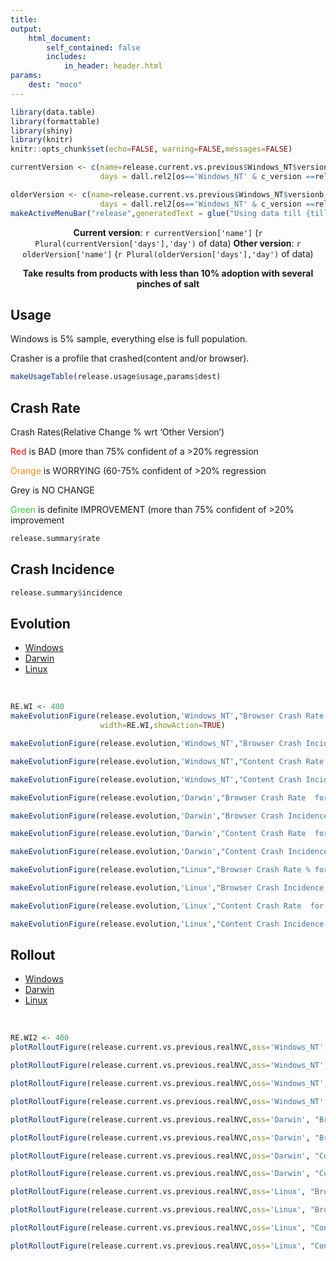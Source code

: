 ```yaml
---
title: 
output:  
    html_document:
        self_contained: false
        includes:
            in_header: header.html
params:
    dest: "moco"
---
```



```r
library(data.table)
library(formattable)
library(shiny)
library(knitr)
knitr::opts_chunk$set(echo=FALSE, warning=FALSE,messages=FALSE)
```



<style type="text/css">

.main-container {
  max-width:100%;
  margin:0;
  padding:0;
}
a.nohover  {
  pointer-events: none;
  }
</style>

```r
currentVersion <- c(name=release.current.vs.previous$Windows_NT$versiona,
                    days = dall.rel2[os=='Windows_NT' & c_version ==release.current.vs.previous$Windows_NT$versiona, .N])

olderVersion <- c(name=release.current.vs.previous$Windows_NT$versionb,
                    days = dall.rel2[os=='Windows_NT' & c_version ==release.current.vs.previous$Windows_NT$versionb, .N])
makeActiveMenuBar("release",generatedText = glue("Using data till {till}",till=dall.rel2[,max(date)]))
```



<div class = "row" style='text-align:center;'>
<div class = "col-md-6 col-md-offset-3">
<b>Current version</b>: `r currentVersion['name']` (`r Plural(currentVersion['days'],'day')`  of data) <b>Other version</b>: `r olderVersion['name']` (`r Plural(olderVersion['days'],'day')` of data)
</div>
</div>


<div class = "row" style='text-align:center;'>
<div class = "col-md-6 col-md-offset-3">
<b> Take results from products with less than 10% adoption with several pinches
of salt</b>
</div>
</div>



<div class = "row">

<div class = "col-md-2 col-md-offset-3">
<h2>Usage</h2>
<p class='notes'> Windows is 5% sample, everything else is full population.</p>
<p class='notes'> Crasher is a profile that crashed(content and/or browser).</p>
</div>
<div class = "col-md-4">
```r
makeUsageTable(release.usage$usage,params$dest)

```
</div>

</div>



<div class = "row">
<div class = "col-md-2 col-md-offset-3">
<h2>Crash Rate</h2>
<div class='notes'>
<p>Crash Rates(Relative Change % wrt 'Other Version')<p>
<p> <font color='red'>Red</font> is BAD (more than 75% confident of a >20% regression </p>
<p> <font color='darkorange'>Orange</font> is WORRYING (60-75% confident of >20% regression </p>
<p> Grey is NO CHANGE</p>
<p> <font color='limegreen'>Green</font> is definite IMPROVEMENT (more than 75% confident of >20%    improvement</p>
</div> 
</div>
<div class = "col-md-4">
```r
release.summary$rate
```
</div>
</div>

<div class = "row">
<div class = "col-md-2 col-md-offset-3">
<h2>Crash Incidence</h2>
</div>
<div class = "col-md-4">
```r
release.summary$incidence
```
</div>
</div>


<div class = "row">
<div class = "col-md-6 col-md-offset-3">
<h2> Evolution</h2>
<ul class="nav nav-tabs">
 <li class="active"><a href="#release_win_evo" data-toggle="tab" >Windows</a></li>
 <li><a href="#release_darwin_evo" data-toggle="tab">Darwin</a></li>
 <li><a href="#release_linux_evo" data-toggle="tab" >Linux</a></li>  
</ul>
</div>
</div>

<div class = "row">
<div class = "col-md-8 col-md-offset-2">
<br/>
<div class="tab-content">

<div id="release_win_evo" class="tab-pane fade in active">
<div class = "col-md-6">
```r
RE.WI <- 400
makeEvolutionFigure(release.evolution,'Windows_NT',"Browser Crash Rate  for Release, Windows_NT","rate",whi="cmr",height=200,
                    width=RE.WI,showAction=TRUE)
```


</div>
<div class = "col-md-6">
```r
makeEvolutionFigure(release.evolution,'Windows_NT',"Browser Crash Incidence % for Release, Windows_NT","incidence",whi="cmi",width=RE.WI,height=200)
```
</div>
<div class = "col-md-6">
```r
makeEvolutionFigure(release.evolution,'Windows_NT',"Content Crash Rate  for Release, Windows_NT","rate",whi="ccr",width=RE.WI,height=200)
```
</div>
<div class = "col-md-6">
```r
makeEvolutionFigure(release.evolution,'Windows_NT',"Content Crash Incidence % for Release, Windows_NT","incidence",width=RE.WI,whi="cci",height=200)
```
</div>
</div>


<div id="release_darwin_evo" class="tab-pane fade in ">
<div class = "col-md-6">
```r
makeEvolutionFigure(release.evolution,'Darwin',"Browser Crash Rate  for Release, Darwin","rate",whi="cmr",width=RE.WI,height=200)
```
</div>
<div class = "col-md-6">
```r
makeEvolutionFigure(release.evolution,'Darwin',"Browser Crash Incidence % for Release, Darwin","incidence",whi="cmi",width=RE.WI,height=200)
```
</div>
<div class = "col-md-6">
```r
makeEvolutionFigure(release.evolution,'Darwin',"Content Crash Rate  for Release, Darwin","rate",whi="ccr",width=RE.WI,height=200)
```
</div>
<div class = "col-md-6">
```r
makeEvolutionFigure(release.evolution,'Darwin',"Content Crash Incidence % for Release, Darwin","incidence",width=RE.WI,whi="cci",height=200)
```
</div>
</div>


<div id="release_linux_evo" class="tab-pane fade in ">
<div class = "col-md-6">
```r
makeEvolutionFigure(release.evolution,"Linux","Browser Crash Rate % for Release, Linux","rate",whi="cmr",width=RE.WI,height=200)
```
</div>
<div class = "col-md-6">
```r
makeEvolutionFigure(release.evolution,'Linux',"Browser Crash Incidence % for Release, Linux","incidence",whi="cmi",width=RE.WI,height=200)
```
</div>
<div class = "col-md-6">
```r
makeEvolutionFigure(release.evolution,'Linux',"Content Crash Rate  for Release, Linux","rate",whi="ccr",width=RE.WI,height=200)
```
</div>
<div class = "col-md-6">
```r
makeEvolutionFigure(release.evolution,'Linux',"Content Crash Incidence % for Release, Linux","incidence",width=RE.WI,whi="cci",height=200)
```
</div>
</div>


</div>
</div>
</div>






<div class = "row">
<div class = "col-md-6 col-md-offset-3">
<h2> Rollout</h2>
<ul class="nav nav-tabs">
 <li class="active"><a href="#release_win_rollout" data-toggle="tab" >Windows</a></li>
 <li><a href="#release_darwin_rollout" data-toggle="tab">Darwin</a></li>
 <li><a href="#release_linux_rollout" data-toggle="tab" >Linux</a></li>
</ul>
</div>
</div>

<div class = "row">
<div class = "col-md-8 col-md-offset-2">
<br/>
<div class="tab-content">

<div id="release_win_rollout" class="tab-pane fade in active">
<div class = "col-md-6">
```r
RE.WI2 <- 400
plotRolloutFigure(release.current.vs.previous.realNVC,oss='Windows_NT', "Browser Crash Rate Comparison for Windows_NT,Release",whi='cmr',xtip='Rate',width=RE.WI2,height=200)
```
</div>

<div class = "col-md-6">
```r
plotRolloutFigure(release.current.vs.previous.realNVC,oss='Windows_NT', "Browser Crash Incidence Comparison for Windows_NT,Release",whi='cmi',xtip='Incidence',width=RE.WI2,height=200)
```
</div>
<div class = "col-md-6">
```r
plotRolloutFigure(release.current.vs.previous.realNVC,oss='Windows_NT', "Content Crash Rate Comparison for Windows_NT,Release",whi='ccr',xtip='Rate',width=RE.WI2,height=200)
```
</div>
<div class = "col-md-6">
```r
plotRolloutFigure(release.current.vs.previous.realNVC,oss='Windows_NT', "Content Crash Incidence Comparison for Windows_NT,Release",whi='cci',xtip='Incidence',width=RE.WI2,height=200)
```
</div>
</div>



<div id="release_darwin_rollout" class="tab-pane fade in">
<div class = "col-md-6">
```r
plotRolloutFigure(release.current.vs.previous.realNVC,oss='Darwin', "Browser Crash Rate %Comparison for Darwin,Release",whi='cmr',xtip='Rate',width=RE.WI2,height=200)
```
</div>

<div class = "col-md-6">
```r
plotRolloutFigure(release.current.vs.previous.realNVC,oss='Darwin', "Browser Crash Incidence Comparison for Darwin,Release",whi='cmi',xtip='Incidence',width=RE.WI2,height=200)
```
</div>
<div class = "col-md-6">
```r
plotRolloutFigure(release.current.vs.previous.realNVC,oss='Darwin', "Content Crash Rate Comparison for Darwin,Release",whi='ccr',xtip='Rate',width=RE.WI2,height=200)
```
</div>
<div class = "col-md-6">
```r
plotRolloutFigure(release.current.vs.previous.realNVC,oss='Darwin', "Content Crash Incidence Comparison for Darwin,Release",whi='cci',xtip='Incidence',width=RE.WI2,height=200)
```
</div>
</div>



<div id="release_linux_rollout" class="tab-pane fade in">
<div class = "col-md-6">
```r
plotRolloutFigure(release.current.vs.previous.realNVC,oss='Linux', "Browser Crash Rate Comparison for Linux,Release",whi='cmr',xtip='Rate',width=RE.WI2,height=200)
```
</div>

<div class = "col-md-6">
```r
plotRolloutFigure(release.current.vs.previous.realNVC,oss='Linux', "Browser Crash Incidence Comparison for Linux,Release",whi='cmi',xtip='Incidence',width=RE.WI2,height=200)
```
</div>
<div class = "col-md-6">
```r
plotRolloutFigure(release.current.vs.previous.realNVC,oss='Linux', "Content Crash Rate Comparison for Linux,Release",whi='ccr',xtip='Rate',width=RE.WI2,height=200)
```
</div>
<div class = "col-md-6">
```r
plotRolloutFigure(release.current.vs.previous.realNVC,oss='Linux', "Content Crash Incidence Comparison for Linux,Release",whi='cci',xtip='Incidence',width=RE.WI2,height=200)
```
</div>
</div>



</div>
</div>
</div>

